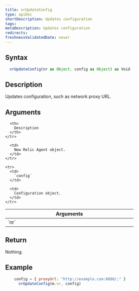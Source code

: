 ```yaml
---
title: nrUpdateConfig
type: apiDoc
shortDescription: Updates configuration
tags:
metaDescription: Updates configuration
redirects:
freshnessValidatedDate: never
---
```


## Syntax

```js
  nrUpdateConfig(nr as Object, config as Object) as Void
```

## Description

Updates configuration, such as network proxy URL.

## Arguments

<table>
  <thead>
    <tr>
      <th width="25%">
        Arguments
      </th>

      <th>
        Description
      </th>
    </tr>
  </thead>

  <tbody>
    <tr>
      <td>
        `nr`
      </td>

      <td>
        New Relic Agent object.
      </td>
    </tr>

    <tr>
      <td>
        `config`
      </td>

      <td>
        Configuration object.
      </td>
    </tr>
  </tbody>
</table>
	
## Return

Nothing.
	
## Example

```js
  	config = { proxyUrl: "http://example.com:8888/;" }
	  nrUpdateConfig(m.nr, config)
```